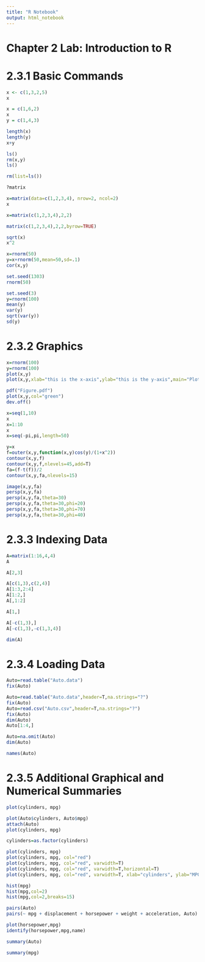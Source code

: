 ```yaml
---
title: "R Notebook"
output: html_notebook
---
```


# Chapter 2 Lab: Introduction to R

# 2.3.1 Basic Commands

```r
x <- c(1,3,2,5)
x
```

```r
x = c(1,6,2)
x
y = c(1,4,3)
```

```r
length(x)
length(y)
x+y
```

```r
ls()
rm(x,y)
ls()
```

```r
rm(list=ls())
```

```r
?matrix
```

```r
x=matrix(data=c(1,2,3,4), nrow=2, ncol=2)
x
```

```r
x=matrix(c(1,2,3,4),2,2)
```

```r
matrix(c(1,2,3,4),2,2,byrow=TRUE)
```

```r
sqrt(x)
x^2
```

```r
x=rnorm(50)
y=x+rnorm(50,mean=50,sd=.1)
cor(x,y)
```

```r
set.seed(1303)
rnorm(50)
```

```r
set.seed(3)
y=rnorm(100)
mean(y)
var(y)
sqrt(var(y))
sd(y)
```


# 2.3.2 Graphics

```r
x=rnorm(100)
y=rnorm(100)
plot(x,y)
plot(x,y,xlab="this is the x-axis",ylab="this is the y-axis",main="Plot of X vs Y")
```

```r
pdf("Figure.pdf")
plot(x,y,col="green")
dev.off()
```

```r
x=seq(1,10)
x
x=1:10
x
x=seq(-pi,pi,length=50)
```

```r
y=x
f=outer(x,y,function(x,y)cos(y)/(1+x^2))
contour(x,y,f)
contour(x,y,f,nlevels=45,add=T)
fa=(f-t(f))/2
contour(x,y,fa,nlevels=15)
```

```r
image(x,y,fa)
persp(x,y,fa)
persp(x,y,fa,theta=30)
persp(x,y,fa,theta=30,phi=20)
persp(x,y,fa,theta=30,phi=70)
persp(x,y,fa,theta=30,phi=40)
```


# 2.3.3 Indexing Data

```r
A=matrix(1:16,4,4)
A
```

```r
A[2,3]
```

```r
A[c(1,3),c(2,4)]
A[1:3,2:4]
A[1:2,]
A[,1:2]
```

```r
A[1,]
```

```r
A[-c(1,3),]
A[-c(1,3),-c(1,3,4)]
```

```r
dim(A)
```


# 2.3.4 Loading Data

```r
Auto=read.table("Auto.data")
fix(Auto)
```

```r
Auto=read.table("Auto.data",header=T,na.strings="?")
fix(Auto)
Auto=read.csv("Auto.csv",header=T,na.strings="?")
fix(Auto)
dim(Auto)
Auto[1:4,]
```

```r
Auto=na.omit(Auto)
dim(Auto)
```

```r
names(Auto)
```


# 2.3.5 Additional Graphical and Numerical Summaries

```r
plot(cylinders, mpg)
```

```r
plot(Auto$cylinders, Auto$mpg)
attach(Auto)
plot(cylinders, mpg)
```

```r
cylinders=as.factor(cylinders)
```

```r
plot(cylinders, mpg)
plot(cylinders, mpg, col="red")
plot(cylinders, mpg, col="red", varwidth=T)
plot(cylinders, mpg, col="red", varwidth=T,horizontal=T)
plot(cylinders, mpg, col="red", varwidth=T, xlab="cylinders", ylab="MPG")
```

```r
hist(mpg)
hist(mpg,col=2)
hist(mpg,col=2,breaks=15)
```

```r
pairs(Auto)
pairs(~ mpg + displacement + horsepower + weight + acceleration, Auto)
```

```r
plot(horsepower,mpg)
identify(horsepower,mpg,name)
```

```r
summary(Auto)
```

```r
summary(mpg)
```




